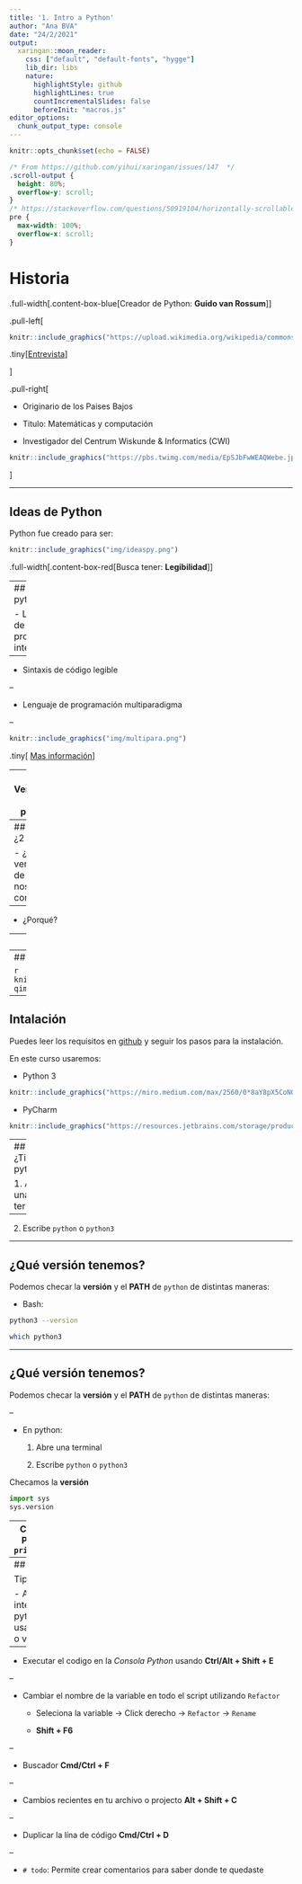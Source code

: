 ```yaml
---
title: '1. Intro a Python'
author: "Ana BVA"
date: "24/2/2021"
output:
  xaringan::moon_reader:
    css: ["default", "default-fonts", "hygge"]
    lib_dir: libs
    nature:
      highlightStyle: github
      highlightLines: true
      countIncrementalSlides: false
      beforeInit: "macros.js"
editor_options: 
  chunk_output_type: console
---
```


```r
knitr::opts_chunk$set(echo = FALSE)
```


```css
/* From https://github.com/yihui/xaringan/issues/147  */
.scroll-output {
  height: 80%;
  overflow-y: scroll;
}
/* https://stackoverflow.com/questions/50919104/horizontally-scrollable-output-on-xaringan-slides */
pre {
  max-width: 100%;
  overflow-x: scroll;
}

```


# Historia



.full-width[.content-box-blue[Creador de Python: **Guido van Rossum**]]

.pull-left[

```r
knitr::include_graphics("https://upload.wikimedia.org/wikipedia/commons/6/66/Guido_van_Rossum_OSCON_2006.jpg")
```

.tiny[[Entrevista](https://www.youtube.com/watch?v=J0Aq44Pze-w)]

]


.pull-right[

- Originario de los Paises Bajos 

- Titulo: Matemáticas y computación 

- Investigador del Centrum Wiskunde & Informatics (CWI)


```r
knitr::include_graphics("https://pbs.twimg.com/media/EpSJbFwWEAQWebe.jpg")
```

]


---

## Ideas de Python 

Python fue creado para ser:

```r
knitr::include_graphics("img/ideaspy.png")
```



.full-width[.content-box-red[Busca tener: **Legibilidad**]]

---
## ¿Qué es python?


- Lenguaje de programación interpretado

--

- Sintaxis de código legible

--

- Lenguaje de programación multiparadigma

--

```r
knitr::include_graphics("img/multipara.png")
```


.tiny[
[Mas información](https://www.python.org/about/gettingstarted)
]


---
## Versiones de python

Python tuvo su primera verisión al público en 1991, y a continuado versionando de forma similar.

```r
knitr::include_graphics("img/v.0.9.0.png")
```


---
## Python ¿2 o 3?

- ¿Qué versión de python nos conviene? 

--

- ¿Porqué?

---
## Python ¿2 o 3?

```r
knitr::include_graphics("https://res.cloudinary.com/practicaldev/image/fetch/s--SFU6R2gs--/c_limit%2Cf_auto%2Cfl_progressive%2Cq_auto%2Cw_880/https://thepracticaldev.s3.amazonaws.com/i/2agzfyqp1t6iqjrdihfv.png")
```


---
## Python ¿2 o 3?

```r
knitr::include_graphics("https://qph.fs.quoracdn.net/main-qimg-63812ebf5569d8d6e875f34de05f057b")
```


---
## Intalación

Puedes leer los requisitos en [github](https://github.com/AnaBVA/pythonCCG_2021) y seguir los pasos para la instalación. 

En este curso usaremos:

- Python 3 

```r
knitr::include_graphics("https://miro.medium.com/max/2560/0*8aY8pX5CoNGImZU4.png")
```

- PyCharm

```r
knitr::include_graphics("https://resources.jetbrains.com/storage/products/pycharm-edu/img/meta/pycharm-edu_logo_300x300.png")
```

---
## ¿Tienes python?


1. Abre una terminal 

--

2. Escribe `python` o `python3`



---

## ¿Qué versión tenemos?

Podemos checar la **versión** y el **PATH** de `python` de distintas maneras:

- Bash:

```bash
python3 --version

which python3
```

---

## ¿Qué versión tenemos?

Podemos checar la **versión** y el **PATH** de `python` de distintas maneras:

--

- En python:

  1. Abre una terminal 

  2. Escribe `python` o `python3`


Checamos la **versión**
```python
import sys
sys.version
```

--
Checamos el **PATH**
```python
print(sys.path)
```

---
## PyCharm

Tips:

- Agregar un interpretador de python (puedes usar conda env o virtual env)

--

- Executar el codigo en la *Consola Python* usando **Ctrl/Alt + Shift + E**

--

- Cambiar el nombre de la variable en todo el script utilizando `Refactor` 

  - Seleciona la  variable -> Click derecho -> `Refactor` -> `Rename`

  - **Shift + F6**

--

- Buscador **Cmd/Ctrl + F**

--

- Cambios recientes en tu archivo o projecto **Alt + Shift + C**

--

- Duplicar la lína de código **Cmd/Ctrl + D**

--

- `# todo`: Permite crear comentarios para saber donde te quedaste


